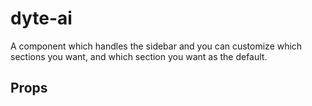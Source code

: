 # dyte-ai

A component which handles the sidebar and
you can customize which sections you want, and which section you want as the default.

## Props

<PropsTable of="dyte-ai" />

